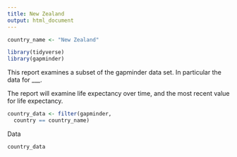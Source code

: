 ```yaml
---
title: New Zealand
output: html_document
---
```


<!-- This file by Charlotte Wickham is licensed under a Creative Commons Attribution 4.0 International License. -->

```r
country_name <- "New Zealand"
```

```r
library(tidyverse)
library(gapminder)
```

This report examines a subset of the gapminder data set.  In particular the data for ___.

The report will examine life expectancy over time, and the most recent value for life expectancy.

```r
country_data <- filter(gapminder, 
  country == country_name)
```

Data

```r
country_data
```